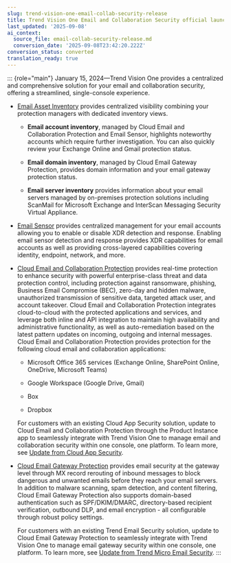 ```yaml
---
slug: trend-vision-one-email-collab-security-release
title: Trend Vision One Email and Collaboration Security official launch
last_updated: '2025-09-08'
ai_context:
  source_file: email-collab-security-release.md
  conversion_date: '2025-09-08T23:42:20.222Z'
conversion_status: converted
translation_ready: true
---
```


::: {role="main"}
January 15, 2024—Trend Vision One provides a centralized and comprehensive solution for your email and collaboration security, offering a streamlined, single-console experience.

- [Email Asset Inventory](email-asset-inventory.mdx) provides centralized visibility combining your protection managers with dedicated inventory views.

  - **Email account inventory**, managed by Cloud Email and Collaboration Protection and Email Sensor, highlights noteworthy accounts which require further investigation. You can also quickly review your Exchange Online and Gmail protection status.

  - **Email domain inventory**, managed by Cloud Email Gateway Protection, provides domain information and your email gateway protection status.

  - **Email server inventory** provides information about your email servers managed by on-premises protection solutions including ScanMail for Microsoft Exchange and InterScan Messaging Security Virtual Appliance.

- [Email Sensor](email-sensor.mdx) provides centralized management for your email accounts allowing you to enable or disable XDR detection and response. Enabling email sensor detection and response provides XDR capabilities for email accounts as well as providing cross-layered capabilities covering identity, endpoint, network, and more.

- [Cloud Email and Collaboration Protection](cemp.mdx) provides real-time protection to enhance security with powerful enterprise-class threat and data protection control, including protection against ransomware, phishing, Business Email Compromise (BEC), zero-day and hidden malware, unauthorized transmission of sensitive data, targeted attack user, and account takeover. Cloud Email and Collaboration Protection integrates cloud-to-cloud with the protected applications and services, and leverage both inline and API integration to maintain high availability and administrative functionality, as well as auto-remediation based on the latest pattern updates on incoming, outgoing and internal messages. Cloud Email and Collaboration Protection provides protection for the following cloud email and collaboration applications:

  - Microsoft Office 365 services (Exchange Online, SharePoint Online, OneDrive, Microsoft Teams)

  - Google Workspace (Google Drive, Gmail)

  - Box

  - Dropbox

  For customers with an existing Cloud App Security solution, update to Cloud Email and Collaboration Protection through the Product Instance app to seamlessly integrate with Trend Vision One to manage email and collaboration security within one console, one platform. To learn more, see [Update from Cloud App Security](update-cloud-app-security.mdx).

- [Cloud Email Gateway Protection](cloud-email-gateway-protection.mdx) provides email security at the gateway level through MX record rerouting of inbound messages to block dangerous and unwanted emails before they reach your email servers. In addition to malware scanning, spam detection, and content filtering, Cloud Email Gateway Protection also supports domain-based authentication such as SPF/DKIM/DMARC, directory-based recipient verification, outbound DLP, and email encryption - all configurable through robust policy settings.

  For customers with an existing Trend Email Security solution, update to Cloud Email Gateway Protection to seamlessly integrate with Trend Vision One to manage email gateway security within one console, one platform. To learn more, see [Update from Trend Micro Email Security](update-trend-micro-email-security.mdx).
:::
